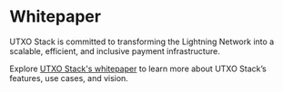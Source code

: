 # Whitepaper

UTXO Stack is committed to transforming the Lightning Network into a scalable, efficient, and inclusive payment infrastructure.

Explore [UTXO Stack's whitepaper](https://www.utxostack.network/whitepaper.pdf) to learn more about UTXO Stack’s features, use cases, and vision.
